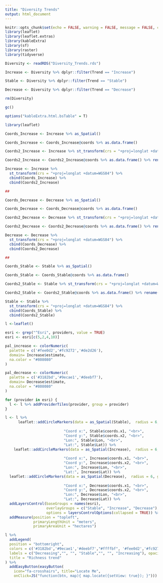 ```yaml
---
title: "Diversity Trends"
output: html_document
---
```


```r
knitr::opts_chunk$set(echo = FALSE, warning = FALSE, message = FALSE, cache = FALSE, tidy = TRUE, tidy.opts= list(blank = FALSE, width.cutoff = 60))
library(leaflet)
library(leaflet.extras)
library(kableExtra)
library(sf)
library(raster)
library(tidyverse)

Diversity <- readRDS("Diversity_Trends.rds")

Increase <- Diversity %>% dplyr::filter(Trend == "Increase")

Stable <- Diversity %>% dplyr::filter(Trend == "Stable")

Decrease <- Diversity %>% dplyr::filter(Trend == "Decrease")

rm(Diversity)

gc()

options("kableExtra.html.bsTable" = T)
```

```r
library(leaflet)

Coords_Increase <- Increase %>% as_Spatial()

Coords_Increase <- Coords_Increase@coords %>% as.data.frame()

Coords2_Increase <- Increase %>% st_transform(crs = "+proj=longlat +datum=WGS84") %>% as_Spatial()

Coords2_Increase <- Coords2_Increase@coords %>% as.data.frame() %>% rename(Lon = coords.x1, Lat = coords.x2)

Increase <- Increase %>% 
  st_transform(crs = "+proj=longlat +datum=WGS84") %>% 
  cbind(Coords_Increase) %>% 
  cbind(Coords2_Increase)

##

Coords_Decrease <- Decrease %>% as_Spatial()

Coords_Decrease <- Coords_Decrease@coords %>% as.data.frame()

Coords2_Decrease <- Decrease %>% st_transform(crs = "+proj=longlat +datum=WGS84") %>% as_Spatial()

Coords2_Decrease <- Coords2_Decrease@coords %>% as.data.frame() %>% rename(Lon = coords.x1, Lat = coords.x2)

Decrease <- Decrease %>% 
  st_transform(crs = "+proj=longlat +datum=WGS84") %>% 
  cbind(Coords_Decrease) %>% 
  cbind(Coords2_Decrease)

##

Coords_Stable <- Stable %>% as_Spatial()

Coords_Stable <- Coords_Stable@coords %>% as.data.frame()

Coords2_Stable <- Stable %>% st_transform(crs = "+proj=longlat +datum=WGS84") %>% as_Spatial()

Coords2_Stable <- Coords2_Stable@coords %>% as.data.frame() %>% rename(Lon = coords.x1, Lat = coords.x2)

Stable <- Stable %>% 
  st_transform(crs = "+proj=longlat +datum=WGS84") %>% 
  cbind(Coords_Stable) %>% 
  cbind(Coords2_Stable)

l <-leaflet()

esri <- grep("^Esri", providers, value = TRUE)
esri <- esri[c(5,2,4,10)]

pal_increase <- colorNumeric(
  palette = c('#fee0d2','#fc9272','#de2d26'),
  domain= Increase$estimate,
  na.color = "#808080"
)

pal_decrease <- colorNumeric(
  palette = c('#3182bd','#9ecae1','#deebf7'),
  domain= Decrease$estimate,
  na.color = "#808080"
)

for (provider in esri) {
  l <- l %>% addProviderTiles(provider, group = provider)    
}

l <- l %>% 
      leaflet::addCircleMarkers(data = as_Spatial(Stable),  radius = 6, group = "Stable", color = "#ffffbf", popup = paste("<b>Slope:", round(Stable$estimate,3),"</b>", "<br>", 
                                                                                    "Habitat:", Stable$habtype, "<br>",
                           "Coord x:", Stable$coords.x1, "<br>",
                           "Coord y:", Stable$coords.x2, "<br>",
                           "Lon:", Stable$Lon, "<br>",
                           "Lat:", Stable$Lat)) %>%
    leaflet::addCircleMarkers(data = as_Spatial(Increase),  radius = 6, group = "Increase", color = ~pal_increase(estimate), popup = paste("<b>Slope:", round(Increase$estimate,3),"</b>", "<br>", 
                                                                                    "Habitat:", Increase$habtype, "<br>",
                           "Coord x:", Increase$coords.x1, "<br>",
                           "Coord y:", Increase$coords.x2, "<br>",
                           "Lon:", Increase$Lon, "<br>",
                           "Lat:", Increase$Lat)) %>%
  leaflet::addCircleMarkers(data = as_Spatial(Decrease),  radius = 6, group = "Decrease", color = ~pal_decrease(estimate), popup = paste("<b>Slope:", round(Decrease$estimate,3),"</b>", "<br>", 
                                                                                    "Habitat:", Decrease$habtype, "<br>",
                           "Coord x:", Decrease$coords.x1, "<br>",
                           "Coord y:", Decrease$coords.x2, "<br>",
                           "Lon:", Decrease$Lon, "<br>",
                           "Lat:", Decrease$Lat)) %>%
  addLayersControl(baseGroups = names(esri),
                   overlayGroups = c("Stable", "Increase", "Decrease"),
                   options = layersControlOptions(collapsed = TRUE)) %>%
  addMeasure(position = "topleft",
             primaryLengthUnit = "meters",
             primaryAreaUnit = "hectares")

l %>%  
  addLegend(
  position = "bottomright",
  colors = c('#3182bd','#9ecae1','#deebf7',"#ffffbf", '#fee0d2','#fc9272','#de2d26'),
  labels = c("Decreasing","", "", "Stable","", "", "Increasing"), opacity = 1,
  title = "Richness trend"
) %>%
  addEasyButton(easyButton(
    icon="fa-crosshairs", title="Locate Me",
    onClick=JS("function(btn, map){ map.locate({setView: true}); }")))
```